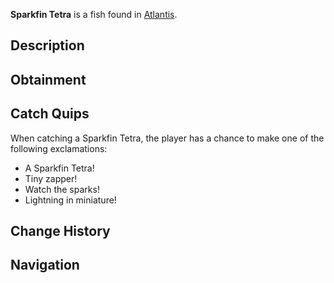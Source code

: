 {{FishInfobox
|image          = Sparkfin Tetra.png
|rarity         = Common
|sea            = First Sea
|location       = [[Atlantis]]
|sublocation    = 
|sources        = Fishing Rod
|radar_location = 
|xp             = 30
|weather        = Rain
|time           = Day
|season         = 
|bait           = Insect
|base_weight    = 12
|base_value     = 90
|weight_range   = 7
|base_chance    = 85
|base_resil     = 75
}}
'''Sparkfin Tetra''' is a {{Rarity|Common}} fish found in [[Atlantis]].

== Description ==
{{Description|Small but fierce, these tetras have fins that constantly emit tiny electrical sparks. They school together to create impressive electrical displays.|Bestiary Entry}}

== Obtainment ==
{{Description|Schools in the shallows of Zeus Pool.|Bestiary Hint}}
{{Fish Availability|
Atlantis/Zeus's Rod Room
|top_rods      = 
Training Rod\312602.35\84218.75;
Leviathan's Fang Rod\262017.95\0;
Trident Rod\255090.85\15985.86;
Free Spirit Rod\250708.5\15952.11;
Azure Of Lagoon\238277.43\24783.63;
Flimsy Rod\193340.29\49779.64;
Kings Rod\199933.14\18474.48;
Nocturnal Rod\130864.9\101341.64;
No-Life Rod\237637.15\24481.48;
Seraphic Rod\218652.68\22625.6;
Challenger's Rod\218613.07\20717.07;
Zeus Rod\213264.86\22053.17;
Rod Of The Forgotten Fang\212946.09\20667.92;
Ethereal Prism Rod\211961.11\0;
Rod Of The Depths\211465.7\18780.81;
Blazebringer Rod\209844.69\21085.06;
Verdant Shear Rod\209322.84\21873.31;
Rod Of The Exalted One\208321.1\0;
Depthseeker Rod\208232.48\19844.24;
Avalanche Rod\205732.16\17646.84;
Volcanic Rod\203527.38\19553.66;
Steady Rod\97172.57\9428.42
|recommended   = Training Rod
}}

== Catch Quips ==
When catching a Sparkfin Tetra, the player has a chance to make one of the following exclamations:
* A Sparkfin Tetra!
* Tiny zapper!
* Watch the sparks!
* Lightning in miniature!

== Change History ==
{{Change History|{{subst:Current Version}}}}

== Navigation ==
{{Fish Navbox|Atlantis}}